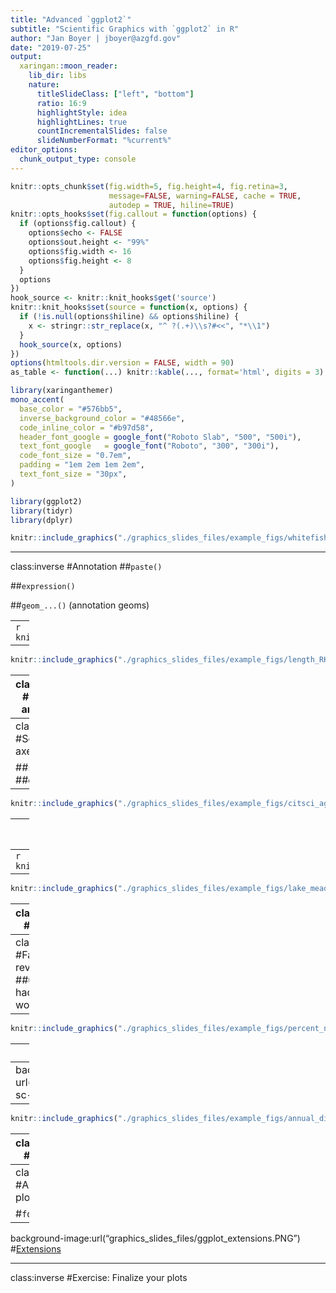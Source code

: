 ```yaml
---
title: "Advanced `ggplot2`"
subtitle: "Scientific Graphics with `ggplot2` in R"
author: "Jan Boyer | jboyer@azgfd.gov"
date: "2019-07-25"
output:
  xaringan::moon_reader:
    lib_dir: libs
    nature:
      titleSlideClass: ["left", "bottom"]
      ratio: 16:9
      highlightStyle: idea
      highlightLines: true
      countIncrementalSlides: false
      slideNumberFormat: "%current%"
editor_options: 
  chunk_output_type: console
---
```


```r
knitr::opts_chunk$set(fig.width=5, fig.height=4, fig.retina=3,
                      message=FALSE, warning=FALSE, cache = TRUE, 
                      autodep = TRUE, hiline=TRUE)
knitr::opts_hooks$set(fig.callout = function(options) {
  if (options$fig.callout) {
    options$echo <- FALSE
    options$out.height <- "99%"
    options$fig.width <- 16
    options$fig.height <- 8
  }
  options
})
hook_source <- knitr::knit_hooks$get('source')
knitr::knit_hooks$set(source = function(x, options) {
  if (!is.null(options$hiline) && options$hiline) {
    x <- stringr::str_replace(x, "^ ?(.+)\\s?#<<", "*\\1")
  }
  hook_source(x, options)
})
options(htmltools.dir.version = FALSE, width = 90)
as_table <- function(...) knitr::kable(..., format='html', digits = 3)

```


```r
library(xaringanthemer)
mono_accent(
  base_color = "#576bb5",
  inverse_background_color = "#48566e",
  code_inline_color = "#b97d58",
  header_font_google = google_font("Roboto Slab", "500", "500i"),
  text_font_google   = google_font("Roboto", "300", "300i"),
  code_font_size = "0.7em",
  padding = "1em 2em 1em 2em", 
  text_font_size = "30px",
)
```

```r
library(ggplot2)
library(tidyr)
library(dplyr)
```

```r
knitr::include_graphics("./graphics_slides_files/example_figs/whitefish_movement.PNG")
```
---

class:inverse
#Annotation
##`paste()`

##`expression()`

##`geom_...()` (annotation geoms)

---
```r
knitr::include_graphics("./graphics_slides_files/example_figs/pres_RBT_condition_1999_2018.jpg") 
```

---

```r
knitr::include_graphics("./graphics_slides_files/example_figs/length_RKM.jpg")
```

---
class:inverse
#Exercise: annotation

Add fancy text and annotation to your plot. Try to add
1. axis title with symbols, subscript, or similar
2. annotate shapes, lines, or text within plot panel
3. add statistics annotation (model line, equation, or similar)

---
class:inverse
#Secondary axes

##`sec.axis()`
##`dup.axis()`

---
```r
knitr::include_graphics("./graphics_slides_files/example_figs/citsci_agfd_length_freq.jpg") 
```

---
class: inverse
#Complex Layouts
##Multipanel and inset graphs
##`install.packages(cowplot)`

##`plot_grid()`
##`ggdraw()`

---
```r
knitr::include_graphics("./graphics_slides_files/example_figs/recaptures_growth.png")
```
---
```r
knitr::include_graphics("./graphics_slides_files/example_figs/lake_mead_elevations_m.jpg")
```
---
class:inverse
#Exercise

Multipanel and inset graphs

Combine several of your graphs to make a
1. multipanel graph
2. inset graph

---
class:inverse
#Facets revisited: 
##useful for hacks and workarounds

---
```r
knitr::include_graphics("./graphics_slides_files/example_figs/percent_native.jpg")
```

---
class: inverse
#Themes revisited

- theme packages

- writing/modifying your own theme

---
background-image: url(https://raw.githubusercontent.com/hrbrmstr/hrbrthemes/master/man/figures/README-sc-1.png)
background-size: contain
---
```r
knitr::include_graphics("./graphics_slides_files/example_figs/annual_discharge_cms_phantom.jpg") 
```

---
class:inverse
#Exercise

Make a custom theme

1. Pick your favorite ggplot theme, and copy/paste its code from the ggplot2 github page into a new r script
2. Modify several features of the theme to customize it 
3. Save in a separate r script `custom_theme_function.r`
4. use `source("./functions/custom_theme_function.r")` to load your theme and use it in a plot!

---
class: inverse
#Automating plot creation:

#`for` loops

---
background-image:url("graphics_slides_files/ggplot_extensions.PNG")
#[Extensions](http://www.ggplot2-exts.org/gallery/)

---
class:inverse
#Exercise: Finalize your plots
